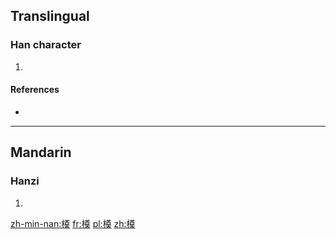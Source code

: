 ==Translingual==

===Han character===
{{Han char|rn=75|rad=木|as=12|sn=16|four=|canj=DTWK}}

# {{defn|Han|sort=木12}}

====References====
* {{Han ref|kx=0552.110|dkj=15507|dj=0941.030|hdz=21294.010|uh=6A42|ud=27202}}

----

==Mandarin==

===Hanzi===
{{cmn-hanzi|pin=[[diàn]] ([[dian4]]), [[mú]] ([[mu2]])|wg=tien<sup>4</sup>, mu<sup>2</sup>}}

# {{defn|lang=cmn|sort=木12}}

[[zh-min-nan:橂]]
[[fr:橂]]
[[pl:橂]]
[[zh:橂]]